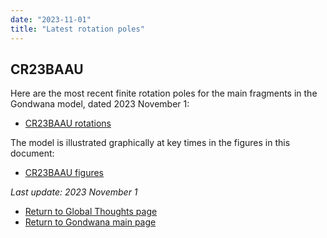 ```yaml
---
date: "2023-11-01"
title: "Latest rotation poles"
---
```


## CR23BAAU

Here are the most recent finite rotation poles for the main fragments in the Gondwana model, dated 2023 November 1:

* [CR23BAAU rotations](http://www.reeves.nl/upload/CR23BAAU.pdf)

The model is illustrated graphically at key times in the figures in this document:
* [CR23BAAU figures](http://www.reeves.nl/upload/CR23BAAU-figures.pdf)

*Last update: 2023 November 1*

* [Return to Global Thoughts page](../other-material)
* [Return to Gondwana main page](../../gondwana)
